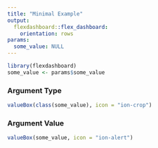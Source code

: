 ```yaml
---
title: "Minimal Example"
output:
  flexdashboard::flex_dashboard:
    orientation: rows
params:
  some_value: NULL
---
```


```r
library(flexdashboard)
some_value <- params$some_value
```

### Argument Type

```r
valueBox(class(some_value), icon = "ion-crop")
```

### Argument Value

```r
valueBox(some_value, icon = "ion-alert")
```